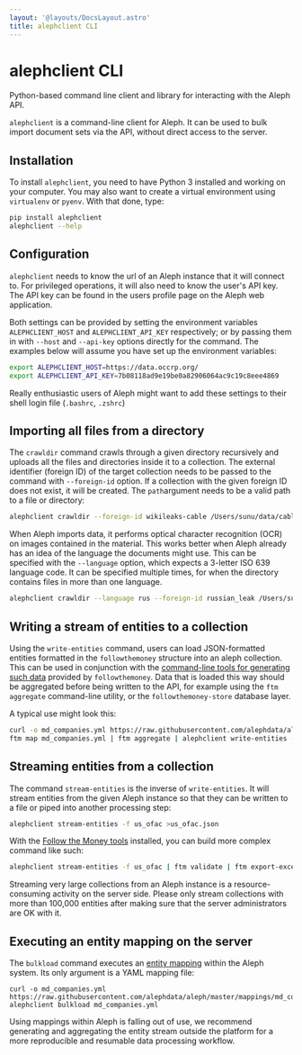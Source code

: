 ```yaml
---
layout: '@layouts/DocsLayout.astro'
title: alephclient CLI
---
```


# alephclient CLI

<p class="lead">
  Python-based command line client and library for interacting with the Aleph
  API.
</p>

`alephclient` is a command-line client for Aleph. It can be used to bulk import document sets via the API, without direct access to the server.

## Installation

To install `alephclient`, you need to have Python 3 installed and working on your computer. You may also want to create a virtual environment using `virtualenv` or `pyenv`. With that done, type:

```bash
pip install alephclient
alephclient --help
```

## Configuration

`alephclient` needs to know the url of an Aleph instance that it will connect to. For privileged operations, it will also need to know the user's API key. The API key can be found in the users profile page on the Aleph web application.

Both settings can be provided by setting the environment variables `ALEPHCLIENT_HOST` and `ALEPHCLIENT_API_KEY` respectively; or by passing them in with `--host` and `--api-key` options directly for the command. The examples below will assume you have set up the environment variables:

```bash
export ALEPHCLIENT_HOST=https://data.occrp.org/
export ALEPHCLIENT_API_KEY=7b08118ad9e19be0a82906064ac9c19c8eee4869
```

Really enthusiastic users of Aleph might want to add these settings to their shell login file \(`.bashrc`, `.zshrc`\)

## Importing all files from a directory

The `crawldir` command crawls through a given directory recursively and uploads all the files and directories inside it to a collection. The external identifier \(foreign ID\) of the target collection needs to be passed to the command with `--foreign-id` option. If a collection with the given foreign ID does not exist, it will be created. The `path`argument needs to be a valid path to a file or directory:

```bash
alephclient crawldir --foreign-id wikileaks-cable /Users/sunu/data/cable
```

When Aleph imports data, it performs optical character recognition \(OCR\) on images contained in the material. This works better when Aleph already has an idea of the language the documents might use. This can be specified with the `--language` option, which expects a 3-letter ISO 639 language code. It can be specified multiple times, for when the directory contains files in more than one language.

```bash
alephclient crawldir --language rus --foreign-id russian_leak /Users/sunu/data/russian_leak
```

## Writing a stream of entities to a collection

Using the `write-entities` command, users can load JSON-formatted entities formatted in the `followthemoney` structure into an aleph collection. This can be used in conjunction with the [command-line tools for generating such data](/developers/followthemoney/ftm) provided by `followthemoney`. Data that is loaded this way should be aggregated before being written to the API, for example using the `ftm aggregate` command-line utility, or the `followthemoney-store` database layer.

A typical use might look this:

```bash
curl -o md_companies.yml https://raw.githubusercontent.com/alephdata/aleph/master/mappings/md_companies.yml
ftm map md_companies.yml | ftm aggregate | alephclient write-entities -f md_companies
```

## **Streaming entities from a collection**

The command `stream-entities` is the inverse of `write-entities`. It will stream entities from the given Aleph instance so that they can be written to a file or piped into another processing step:

```bash
alephclient stream-entities -f us_ofac >us_ofac.json
```

With the [Follow the Money tools](/developers/followthemoney/ftm) installed, you can build more complex command like such:

```bash
alephclient stream-entities -f us_ofac | ftm validate | ftm export-excel -o OFAC.xlsx
```

<Callout theme="danger">
  Streaming very large collections from an Aleph instance is a
  resource-consuming activity on the server side. Please only stream collections
  with more than 100,000 entities after making sure that the server
  administrators are OK with it.
</Callout>

## Executing an entity mapping on the server

The `bulkload` command executes an [entity mapping](/developers/mappings) within the Aleph system. Its only argument is a YAML mapping file:

```
curl -o md_companies.yml https://raw.githubusercontent.com/alephdata/aleph/master/mappings/md_companies.yml
alephclient bulkload md_companies.yml
```

<Callout>
  Using mappings within Aleph is falling out of use, we recommend generating and
  aggregating the entity stream outside the platform for a more reproducible and
  resumable data processing workflow.
</Callout>
